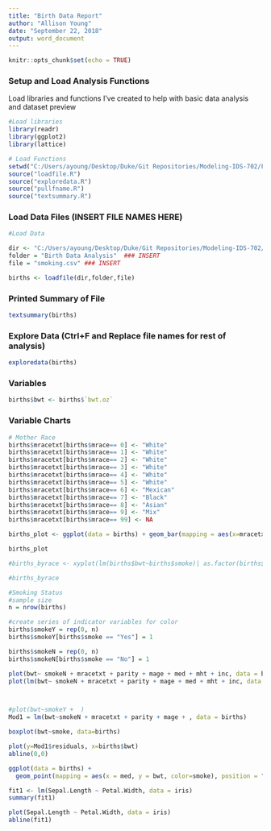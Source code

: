 ```yaml
---
title: "Birth Data Report"
author: "Allison Young"
date: "September 22, 2018"
output: word_document
---
```


```r
knitr::opts_chunk$set(echo = TRUE)
```

### Setup and Load Analysis Functions
Load libraries and functions I've created to help with basic data analysis and dataset preview

```r
#Load libraries
library(readr)
library(ggplot2)
library(lattice)

# Load Functions
setwd("C:/Users/ayoung/Desktop/Duke/Git Repositories/Modeling-IDS-702/Functions")
source("loadfile.R")
source("exploredata.R")
source("pullfname.R")
source("textsummary.R")
```

### Load Data Files (INSERT FILE NAMES HERE)
```r

#Load Data

dir <- "C:/Users/ayoung/Desktop/Duke/Git Repositories/Modeling-IDS-702/"  ### INSERT
folder = "Birth Data Analysis"  ### INSERT
file = "smoking.csv" ### INSERT

births <- loadfile(dir,folder,file)


```

### Printed Summary of File

```r
textsummary(births)
```

### Explore Data (Ctrl+F and Replace file names for rest of analysis)

```r
exploredata(births)

```

### Variables

```r
births$bwt <- births$`bwt.oz`
```


### Variable Charts
```r
# Mother Race
births$mracetxt[births$mrace== 0] <- "White"
births$mracetxt[births$mrace== 1] <- "White"
births$mracetxt[births$mrace== 2] <- "White"
births$mracetxt[births$mrace== 3] <- "White"
births$mracetxt[births$mrace== 4] <- "White"
births$mracetxt[births$mrace== 5] <- "White"
births$mracetxt[births$mrace== 6] <- "Mexican"
births$mracetxt[births$mrace== 7] <- "Black"
births$mracetxt[births$mrace== 8] <- "Asian"
births$mracetxt[births$mrace== 9] <- "Mix"
births$mracetxt[births$mrace== 99] <- NA

births_plot <- ggplot(data = births) + geom_bar(mapping = aes(x=mracetxt))

births_plot

#births_byrace <- xyplot(lm(births$bwt~births$smoke)| as.factor(births$mracetxt))

#births_byrace

```

```r
#Smoking Status
#sample size
n = nrow(births)

#create series of indicator variables for color
births$smokeY = rep(0, n)
births$smokeY[births$smoke == "Yes"] = 1

births$smokeN = rep(0, n)
births$smokeN[births$smoke == "No"] = 1

plot(bwt~ smokeN + mracetxt + parity + mage + med + mht + inc, data = births)
plot(lm(bwt~ smokeN + mracetxt + parity + mage + med + mht + inc, data = births))



#plot(bwt~smokeY +  )
Mod1 = lm(bwt~smokeN + mracetxt + parity + mage + , data = births)

boxplot(bwt~smoke, data=births)

plot(y=Mod1$residuals, x=births$bwt)
abline(0,0)
```

```r
ggplot(data = births) + 
  geom_point(mapping = aes(x = med, y = bwt, color=smoke), position = "jitter") + facet_wrap(~ mracetxt, nrow = 4)

```

```r
fit1 <- lm(Sepal.Length ~ Petal.Width, data = iris)
summary(fit1)

plot(Sepal.Length ~ Petal.Width, data = iris)
abline(fit1)
```


